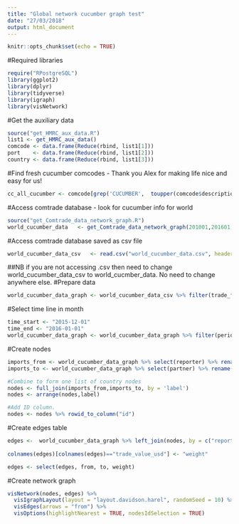 ```yaml
---
title: "Global network cucumber graph test"
date: "27/03/2018"
output: html_document
---
```


```r
knitr::opts_chunk$set(echo = TRUE)
```

#Required libraries
```r
require("RPostgreSQL")
library(ggplot2)
library(dplyr)
library(tidyverse)
library(igraph)
library(visNetwork)
```

#Get the auxiliary data
```r
source("get_HMRC_aux_data.R")
list1 <- get_HMRC_aux_data()
comcode <- data.frame(Reduce(rbind, list1[1]))
port    <- data.frame(Reduce(rbind, list1[2]))
country <- data.frame(Reduce(rbind, list1[3]))
```

#Find fresh cucumber comcodes - Thank you Alex for making life nice and easy for us! 
```r
cc_all_cucumber <- comcode[grep('CUCUMBER',  toupper(comcode$description)),]
```

#Access comtrade database - look for cucumber info for world
```r
source("get_Comtrade_data_network_graph.R")
world_cucumber_data   <- get_Comtrade_data_network_graph(201001,201601,"default","070700")
```

#Access comtrade database saved as csv file
```r
world_cucumber_data_csv   <- read.csv("world_cucumber_data.csv", header = TRUE, sep = ",")
```

##NB if you are not accessing .csv then need to change world_cucumber_data_csv to world_cucmber_data. No need to change anywhere else. 
#Prepare data
```r
world_cucumber_data_graph <- world_cucumber_data_csv %>% filter(trade_flow=="Imports") %>% select(period,reporter,partner,trade_value_usd) %>% mutate(period = paste0(period,"01")) %>% mutate(period = as.Date(period, "%Y%m%d"))
```

#Select time line in month
```r
time_start <- "2015-12-01"
time_end <- "2016-01-01"
world_cucumber_data_graph <- world_cucumber_data_graph %>% filter(period < time_end & period >= time_start) 
```

#Create nodes 
```r
imports_from <- world_cucumber_data_graph %>% select(reporter) %>% rename(label = reporter) %>% distinct(label)
imports_to <- world_cucumber_data_graph %>% select(partner) %>% rename(label = partner) %>% distinct(label)

#Combine to form one list of country nodes
nodes <- full_join(imports_from,imports_to, by = 'label')
nodes <- arrange(nodes,label)

#Add ID column. 
nodes <- nodes %>% rowid_to_column("id")
```

#Create edges table 
```r
edges <-  world_cucumber_data_graph %>% left_join(nodes, by = c("reporter" = "label")) %>% rename(to = id) %>% left_join(nodes, by = c("partner"  = "label")) %>% rename(from = id)
          
colnames(edges)[colnames(edges)=="trade_value_usd"] <- "weight"

edges <- select(edges, from, to, weight)
```

#Create network graph
```r
visNetwork(nodes, edges) %>% 
  visIgraphLayout(layout = "layout.davidson.harel", randomSeed = 10) %>%
  visEdges(arrows = "from") %>%
  visOptions(highlightNearest = TRUE, nodesIdSelection = TRUE) 
```